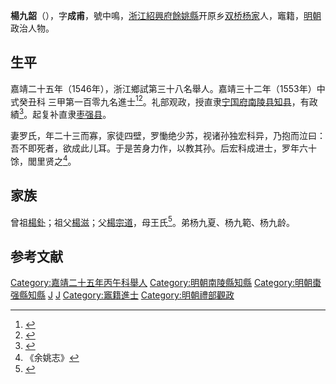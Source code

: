 {{明清人物信息框
| 姓名 = 楊九韶
| 原名 =
| 圖片名稱= 
| 圖片大小 =
| 圖片說明 = 
| 最高職務 = 湖廣南陵縣知縣
| 國家 = 大明 
| 爵位 =
| 籍貫 = [[浙江|浙江]][[紹興府|紹興府]][[餘姚縣|餘姚縣]]
| 族裔 = 
| 字號 = 字成甫，號中鳴
| 諡號 =
| 出生日期 = 辛未十月廿八日
| 出生地點 = 
| 逝世日期 = 卒年不詳 
| 逝世地點 =
| 墓葬 =
| 配偶 = 娶徐氏，继娶徐氏
| 親屬 = （子）杨召、杨言、杨名；（孫）[[杨宏科|杨宏科]]
| 出身 =
* 嘉靖二十五年丙午科舉人
* 嘉靖三十二年癸丑科同進士出身
| 經歷 =
| 著作 =  
}}
'''楊九韶'''（{{bd|？||？|catIdx=}}），字'''成甫'''，號中鳴，[[浙江|浙江]][[紹興府|紹興府]][[餘姚縣|餘姚縣]]开原乡[[双桥杨氏|双桥杨家]]人，竈籍，[[明朝|明朝]]政治人物。

== 生平 ==
嘉靖二十五年（1546年），浙江鄉試第三十八名舉人。嘉靖三十二年（1553年）中式癸丑科<!---會試第八十九名--->三甲第一百零九名進士<ref>{{Cite book|title=《皇明贡举考》卷五|author=[[张朝瑞|张朝瑞]]|publisher=《续修四库全书》史部第828册|year=|isbn=|location=|pages=}}</ref><ref>{{Cite book|title=贡举志五种 上|author=鲁小俊，江俊伟著|publisher=武汉大学出版社|year=2009|isbn=978-7-307-07043-1|location=武汉|pages=}}</ref>。礼部观政，授直隶[[宁国府|宁国府]][[南陵县|南陵县]][[知县|知县]]，有政績<ref>{{cite news|title=南陵明清期大事记|url=http://www.wuhunews.cn/whcharm/folder115/folder633/2010/03/2010-03-23113707.html|accessdate=2013-10-04|newspaper=芜湖日报报业集团|deadurl=yes|archiveurl=https://web.archive.org/web/20131004230802/http://www.wuhunews.cn/whcharm/folder115/folder633/2010/03/2010-03-23113707.html|archivedate=2013-10-04}}</ref>。起复补直隶[[枣强县|枣强县]]。

妻罗氏，年二十三而寡，家徒四壁，罗慟绝少苏，视诸孙独宏科异，乃抱而泣曰：吾不即死者，欲成此儿耳。于是苦身力作，以教其孙。后宏科成进士，罗年六十馀，閭里贤之<ref>《余姚志》</ref>。

== 家族 ==
曾祖[[楊釙|楊釙]]；祖父[[楊滋|楊滋]]；父[[楊宗道|楊宗道]]，母王氏<ref>{{Cite book|title=天一阁藏明代科举录选刊 登科录 点校本|author=龚延明主编|publisher=宁波出版社|year=2016|isbn=978-7-5526-2320-8|location=宁波|pages=|quote=《天一閣藏明代科舉錄選刊.登科錄》之《嘉靖三十二年癸丑科登科錄》}}</ref>。弟杨九夏、杨九範、杨九龄。

==参考文献==
{{reflist}}

{{嘉靖三十二年癸丑科殿試金榜}}

{{DEFAULTSORT:}}
[[Category:嘉靖二十五年丙午科舉人|Category:嘉靖二十五年丙午科舉人]]
[[Category:明朝南陵縣知縣|Category:明朝南陵縣知縣]]
[[Category:明朝棗强縣知縣|Category:明朝棗强縣知縣]]
[[Category:余姚人|J]]
[[Category:双桥杨氏|J]]
[[Category:竈籍進士|Category:竈籍進士]]
[[Category:明朝禮部觀政|Category:明朝禮部觀政]]